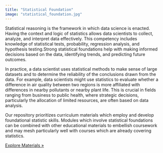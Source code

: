 ```yaml
---
title: "Statistical Foundation"
image: "statistical_foundation.jpg"
---
```


Statistical reasoning is the framework in which data science is enacted. Having the context and logic of statistics allows data scientists to collect, analyze, and interpret data effectively. This competency includes knowledge of statistical tests, probability, regression analysis, and hypothesis testing.Strong statistical foundations help with making informed decisions based on the data, identifying trends, and predicting future outcomes.

In practice, a data scientist uses statistical methods to make sense of large datasets and to determine the reliability of the conclusions drawn from the data. For example, data scientists might use statistics to evaluate whether a difference in air quality between two regions is more affiliated with differences in nearby pollutants or nearby plant life. This is crucial in fields ranging from business to public health, where strategic decisions, particularly the allocation of limited resources, are often based on data analysis.

Our repository prioritizes curriculum materials which employ and develop foundational statistic skills. Modules which involve statistical foundations can be combined with other educational materials to embellish coursework and may mesh particularly well with courses which are already covering statistics.

::: Exlplore
[Explore Materials »](../module.qmd)
:::
